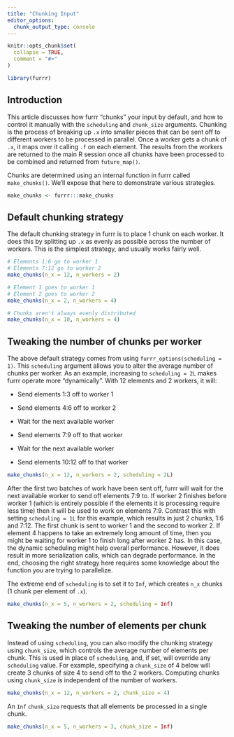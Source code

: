 ```yaml
---
title: "Chunking Input"
editor_options: 
  chunk_output_type: console
---
```


```r
knitr::opts_chunk$set(
  collapse = TRUE,
  comment = "#>"
)
```

```r
library(furrr)
```

## Introduction

This article discusses how furrr "chunks" your input by default, and how to control it manually with the `scheduling` and `chunk_size` arguments. Chunking is the process of breaking up `.x` into smaller pieces that can be sent off to different workers to be processed in parallel. Once a worker gets a chunk of `.x`, it maps over it calling `.f` on each element. The results from the workers are returned to the main R session once all chunks have been processed to be combined and returned from `future_map()`.

Chunks are determined using an internal function in furrr called `make_chunks()`. We'll expose that here to demonstrate various strategies.

```r
make_chunks <- furrr:::make_chunks
```

## Default chunking strategy

The default chunking strategy in furrr is to place 1 chunk on each worker. It does this by splitting up `.x` as evenly as possible across the number of workers. This is the simplest strategy, and usually works fairly well.

```r
# Elements 1:6 go to worker 1
# Elements 7:12 go to worker 2
make_chunks(n_x = 12, n_workers = 2)

# Element 1 goes to worker 1
# Element 2 goes to worker 2
make_chunks(n_x = 2, n_workers = 4)

# Chunks aren't always evenly distributed
make_chunks(n_x = 10, n_workers = 4)
```

## Tweaking the number of chunks per worker

The above default strategy comes from using `furrr_options(scheduling = 1)`. This `scheduling` argument allows you to alter the average number of chunks per worker. As an example, increasing to `scheduling = 2L` makes furrr operate more "dynamically". With 12 elements and 2 workers, it will:

- Send elements 1:3 off to worker 1

- Send elements 4:6 off to worker 2

- Wait for the next available worker

- Send elements 7:9 off to that worker

- Wait for the next available worker

- Send elements 10:12 off to that worker

```r
make_chunks(n_x = 12, n_workers = 2, scheduling = 2L)
```

After the first two batches of work have been sent off, furrr will wait for the next available worker to send off elements 7:9 to. If worker 2 finishes before worker 1 (which is entirely possible if the elements it is processing require less time) then it will be used to work on elements 7:9. Contrast this with setting `scheduling = 1L` for this example, which results in just 2 chunks, 1:6 and 7:12. The first chunk is sent to worker 1 and the second to worker 2. If element 4 happens to take an extremely long amount of time, then you might be waiting for worker 1 to finish long after worker 2 has. In this case, the dynamic scheduling might help overall performance. However, it does result in more serialization calls, which can degrade performance. In the end, choosing the right strategy here requires some knowledge about the function you are trying to parallelize.

The extreme end of `scheduling` is to set it to `Inf`, which creates `n_x` chunks (1 chunk per element of `.x`).

```r
make_chunks(n_x = 5, n_workers = 2, scheduling = Inf)
```

## Tweaking the number of elements per chunk

Instead of using `scheduling`, you can also modify the chunking strategy using `chunk_size`, which controls the average number of elements per chunk. This is used in place of `scheduling`, and, if set, will override any `scheduling` value. For example, specifying a `chunk_size` of 4 below will create 3 chunks of size 4 to send off to the 2 workers. Computing chunks using `chunk_size` is independent of the number of workers.

```r
make_chunks(n_x = 12, n_workers = 2, chunk_size = 4)
```

An `Inf` `chunk_size` requests that all elements be processed in a single chunk.

```r
make_chunks(n_x = 5, n_workers = 3, chunk_size = Inf)
```
